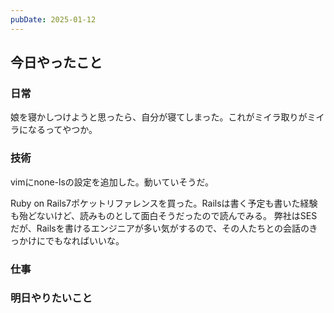 ```yaml
---
pubDate: 2025-01-12
---
```



## 今日やったこと

### 日常

娘を寝かしつけようと思ったら、自分が寝てしまった。これがミイラ取りがミイラになるってやつか。

### 技術

vimにnone-lsの設定を追加した。動いていそうだ。

Ruby on Rails7ポケットリファレンスを買った。Railsは書く予定も書いた経験も殆どないけど、読みものとして面白そうだったので読んでみる。
弊社はSESだが、Railsを書けるエンジニアが多い気がするので、その人たちとの会話のきっかけにでもなればいいな。

### 仕事


### 明日やりたいこと

